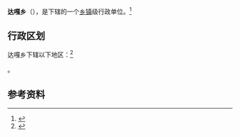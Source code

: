 {{中国乡级行政区|54/01/24/200/000}}

'''达嘎乡'''（{{bo|z=རྟ་དཀར་|w=}}），是{{PRC admin/fullname|54/01/24/200/000|3}}下辖的一个[[乡镇|乡镇]]级行政单位。<ref>{{PRC admin/ref sgc|{{PRC admin/parent|54/01/24/200/000}}}}</ref>

== 行政区划 ==

达嘎乡下辖以下地区：<ref>{{PRC admin/ref sgc|54/01/24/200/000}}</ref>

{{PRC admin/children|54/01/24/200/000}}。

== 参考资料 ==

{{reflist}}

{{行政区划小作品}}
{{PRC admin/navcat|54/01/24/200/000}}